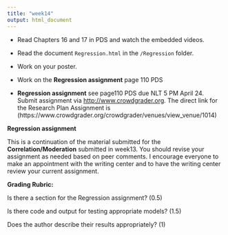 ```yaml
---
title: "week14"
output: html_document
---
```


* Read Chapters 16 and 17 in PDS and watch the embedded videos. 
* Read the document `Regression.html` in the `/Regression` folder. 
* Work on your poster.

 
* Work on the **Regression assignment** page 110 PDS
* **Regression assignment** see page110 PDS due NLT 5 PM April 24.  Submit assignment
via [http://www.crowdgrader.org](http://www.crowdgrader.org).  The direct link for the Research Plan Assignment is (https://www.crowdgrader.org/crowdgrader/venues/view_venue/1014)

**Regression assignment** 

This is a continuation of the material submitted for the **Correlation/Moderation** submitted in week13.  You should revise your assignment as needed based on peer comments.  I encourage everyone to make an appointment with the writing center and to have the writing center review your current assignment.

**Grading Rubric:**

Is there a section for the Regression assignment? (0.5)

Is there code and output for testing appropriate models? (1.5)

Does the author describe their results appropriately? (1)




